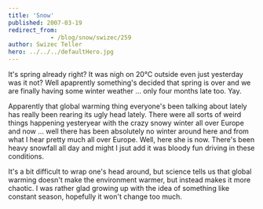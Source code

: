 ```yaml
---
title: 'Snow'
published: 2007-03-19
redirect_from: 
            - /blog/snow/swizec/259
author: Swizec Teller
hero: ../../../defaultHero.jpg
---
```

It's spring already right? It was nigh on 20°C outside even just yesterday was it not? Well apaprently something's decided that spring is over and we are finally having some winter weather ... only four months late too. Yay.

Apparently that global warming thing everyone's been talking about lately has really been rearing its ugly head lately. There were all sorts of weird things happening yesteryear with the crazy snowy winter all over Europe and now ... well there has been absolutely no winter around here and from what I hear pretty much all over Europe. Well, here she is now. There's been heavy snowfall all day and might I jsut add it was bloody fun driving in these conditions.

It's a bit difficult to wrap one's head around, but science tells us that global warming doesn't make the environment warmer, but instead makes it more chaotic. I was rather glad growing up with the idea of something like constant season, hopefully it won't change too much.